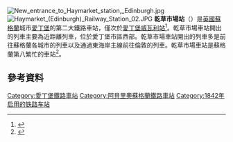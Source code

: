 [[File:New_entrance_to_Haymarket_station,_Edinburgh.jpg|thumb]]
[[File:Haymarket_(Edinburgh)_Railway_Station_02.JPG|thumb]]
'''乾草市場站'''（{{lang-en|Haymarket railway station}}）是[[英國|英國]][[蘇格蘭|蘇格蘭]]城市[[愛丁堡|愛丁堡]]的第二大鐵路車站，僅次於[[愛丁堡威瓦利站|愛丁堡威瓦利站]]<ref>{{Cite web |url=http://www.theguardian.com/news/datablog/2011/may/19/train-stations-listed-rail |title=Every train station in Britain listed and mapped: find out how busy each one is - The Guardian<!-- Bot generated title --> |access-date=2015-01-10 |archive-date=2021-09-05 |archive-url=https://web.archive.org/web/20210905063107/https://www.theguardian.com/news/datablog/2011/may/19/train-stations-listed-rail |dead-url=no }}</ref>。乾草市場車站開出的列車主要為近距離列車，位於愛丁堡市區西部。乾草市場車站開出的列車多是前往蘇格蘭各城市的列車以及通過東海岸主線前往倫敦的列車。乾草市場車站是蘇格蘭第八繁忙的車站<ref>{{cite web | url=http://orr.gov.uk/statistics/published-stats/station-usage-estimates | title=Station Usage Estimate 13-14 | work=Office for Rail Regulation | date=December 2014 | accessdate=28 December 2014 | archive-date=2017-06-25 | archive-url=https://web.archive.org/web/20170625013846/http://www.orr.gov.uk/statistics/published-stats/station-usage-estimates | dead-url=yes }}</ref>。

==參考資料==
{{commons category|Haymarket railway station}}
{{reflist}}

{{DEFAULTSORT:Haymarket}}
[[Category:愛丁堡鐵路車站|Category:愛丁堡鐵路車站]]
[[Category:阿貝里奧蘇格蘭鐵路車站|Category:阿貝里奧蘇格蘭鐵路車站]]
[[Category:1842年启用的铁路车站|Category:1842年启用的铁路车站]]